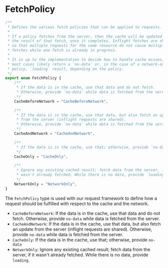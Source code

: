 
<Meta title="Packages / Data / Types / FetchPolicy" />

# FetchPolicy

```ts
/**
 * Defines the various fetch policies that can be applied to requests.
 *
 * If a policy fetches from the server, then the cache will be updated with
 * the result of that fetch, once it completes. Inflight fetches are shared
 * so that multiple requests for the same resource do not cause multiple
 * fetches while one fetch is already in progress.
 *
 * It is up to the implementation to decide how to handle cache misses, but
 * most cases likely return a `no-data` or, in the case of a network-only
 * policy, `loading` result, depending on the policy.
 */
export enum FetchPolicy {
    /**
     * If the data is in the cache, use that data and do not fetch.
     * Otherwise, provide `no-data` while data is fetched from the server.
     */
    CacheBeforeNetwork = "CacheBeforeNetwork",

    /**
     * If the data is in the cache, use that data, but also fetch an update
     * from the server (inflight requests are shared).
     * Otherwise, provide `no-data` while data is fetched from the server.
     */
    CacheAndNetwork = "CacheAndNetwork",

    /**
     * If the data is in the cache, use that; otherwise, provide `no-data`.
     */
    CacheOnly = "CacheOnly",

    /**
     * Ignore any existing cached result; fetch data from the server, if it
     * wasn't already fetched. While there is no data, provide `loading`.
     */
    NetworkOnly = "NetworkOnly",
}
```

The `FetchPolicy` type is used with our request framework to define how a request should be fulfilled with respect to the cache and the network.

- `CacheBeforeNetwork`: If the data is in the cache, use that data and do not fetch. Otherwise, provide `no-data` while data is fetched from the server.
- `CacheAndNetwork`: If the data is in the cache, use that data, but also fetch an update from the server (inflight requests are shared). Otherwise, provide `no-data` while data is fetched from the server.
- `CacheOnly`: If the data is in the cache, use that; otherwise, provide `no-data`
- `NetworkOnly`: Ignore any existing cached result; fetch data from the server, if it wasn't already fetched. While there is no data, provide `loading`.
